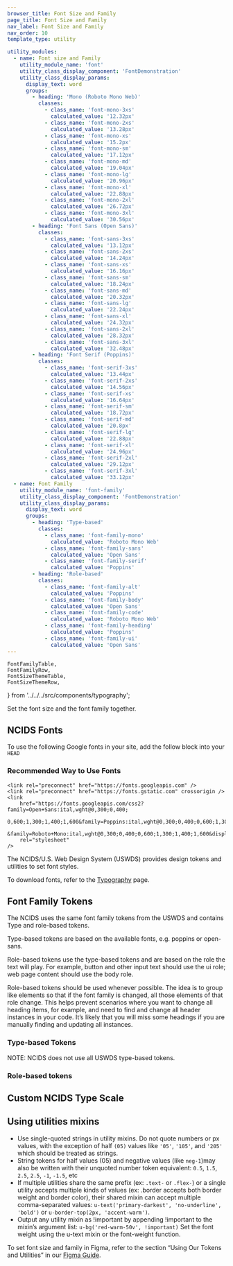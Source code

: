 ```yaml
---
browser_title: Font Size and Family
page_title: Font Size and Family
nav_label: Font Size and Family
nav_order: 10
template_type: utility

utility_modules:
  - name: Font size and Family
    utility_module_name: 'font'
    utility_class_display_component: 'FontDemonstration'
    utility_class_display_params:
      display_text: word
      groups:
        - heading: 'Mono (Roboto Mono Web)'
          classes:
            - class_name: 'font-mono-3xs'
              calculated_value: '12.32px'
            - class_name: 'font-mono-2xs'
              calculated_value: '13.28px'
            - class_name: 'font-mono-xs'
              calculated_value: '15.2px'
            - class_name: 'font-mono-sm'
              calculated_value: '17.12px'
            - class_name: 'font-mono-md'
              calculated_value: '19.04px'
            - class_name: 'font-mono-lg'
              calculated_value: '20.96px'
            - class_name: 'font-mono-xl'
              calculated_value: '22.88px'
            - class_name: 'font-mono-2xl'
              calculated_value: '26.72px'
            - class_name: 'font-mono-3xl'
              calculated_value: '30.56px'
        - heading: 'Font Sans (Open Sans)'
          classes:
            - class_name: 'font-sans-3xs'
              calculated_value: '13.12px'
            - class_name: 'font-sans-2xs'
              calculated_value: '14.24px'
            - class_name: 'font-sans-xs'
              calculated_value: '16.16px'
            - class_name: 'font-sans-sm'
              calculated_value: '18.24px'
            - class_name: 'font-sans-md'
              calculated_value: '20.32px'
            - class_name: 'font-sans-lg'
              calculated_value: '22.24px'
            - class_name: 'font-sans-xl'
              calculated_value: '24.32px'
            - class_name: 'font-sans-2xl'
              calculated_value: '28.32px'
            - class_name: 'font-sans-3xl'
              calculated_value: '32.48px'
        - heading: 'Font Serif (Poppins)'
          classes:
            - class_name: 'font-serif-3xs'
              calculated_value: '13.44px'
            - class_name: 'font-serif-2xs'
              calculated_value: '14.56px'
            - class_name: 'font-serif-xs'
              calculated_value: '16.64px'
            - class_name: 'font-serif-sm'
              calculated_value: '18.72px'
            - class_name: 'font-serif-md'
              calculated_value: '20.8px'
            - class_name: 'font-serif-lg'
              calculated_value: '22.88px'
            - class_name: 'font-serif-xl'
              calculated_value: '24.96px'
            - class_name: 'font-serif-2xl'
              calculated_value: '29.12px'
            - class_name: 'font-serif-3xl'
              calculated_value: '33.12px'
  - name: Font Family
    utility_module_name: 'font-family'
    utility_class_display_component: 'FontDemonstration'
    utility_class_display_params:
      display_text: word
      groups:
        - heading: 'Type-based'
          classes:
            - class_name: 'font-family-mono'
              calculated_value: 'Roboto Mono Web'
            - class_name: 'font-family-sans'
              calculated_value: 'Open Sans'
            - class_name: 'font-family-serif'
              calculated_value: 'Poppins'
        - heading: 'Role-based'
          classes:
            - class_name: 'font-family-alt'
              calculated_value: 'Poppins'
            - class_name: 'font-family-body'
              calculated_value: 'Open Sans'
            - class_name: 'font-family-code'
              calculated_value: 'Roboto Mono Web'
            - class_name: 'font-family-heading'
              calculated_value: 'Poppins'
            - class_name: 'font-family-ui'
              calculated_value: 'Open Sans'
---
```


	FontFamilyTable,
	FontFamilyRow,
	FontSizeThemeTable,
	FontSizeThemeRow,
} from '../../../src/components/typography';

Set the font size and the font family together.

## NCIDS Fonts

To use the following Google fonts in your site, add the follow block into your `HEAD`

### Recommended Way to Use Fonts

```html-nopreview
<link rel="preconnect" href="https://fonts.googleapis.com" />
<link rel="preconnect" href="https://fonts.gstatic.com" crossorigin />
<link
	href="https://fonts.googleapis.com/css2?family=Open+Sans:ital,wght@0,300;0,400;
	0,600;1,300;1,400;1,600&family=Poppins:ital,wght@0,300;0,400;0,600;1,300;1,400;1,600
	&family=Roboto+Mono:ital,wght@0,300;0,400;0,600;1,300;1,400;1,600&display=swap"
	rel="stylesheet"
/>
```

The NCIDS/U.S. Web Design System (USWDS) provides design tokens and utilities to set font styles.

To download fonts, refer to the [Typography](/foundations/typography) page.

## Font Family Tokens

The NCIDS uses the same font family tokens from the USWDS and contains Type and role-based tokens.

Type-based tokens are based on the available fonts, e.g. poppins or open-sans.

Role-based tokens use the type-based tokens and are based on the role the text will play. For example, button and other input text should use the ui role; web page content should use the body role.

Role-based tokens should be used whenever possible. The idea is to group like elements so that if the font family is changed, all those elements of that role change. This helps prevent scenarios where you want to change all heading items, for example, and need to find and change all header instances in your code. It’s likely that you will miss some headings if you are manually finding and updating all instances.

### Type-based Tokens

NOTE: NCIDS does not use all USWDS type-based tokens.

<FontFamilyTable>
	<FontFamilyRow
		token="mono"
		setting="roboto-mono"
		variable="theme-font-type-mono"
	/>
	<FontFamilyRow
		token="sans"
		setting="open-sans"
		variable="theme-font-type-sans"
	/>
	<FontFamilyRow
		token="serif"
		setting="poppins"
		variable="theme-font-type-serif"
	/>
</FontFamilyTable>

### Role-based tokens

<FontFamilyTable>
	<FontFamilyRow token="alt" setting="serif" variable="theme-font-role-alt" />
	<FontFamilyRow token="body" setting="sans" variable="theme-font-role-body" />
	<FontFamilyRow token="code" setting="mono" variable="theme-font-role-mono" />
	<FontFamilyRow
		token="heading"
		setting="serif"
		variable="theme-font-role-heading"
	/>
	<FontFamilyRow token="ui" setting="sans" variable="theme-font-role-ui" />
</FontFamilyTable>

## Custom NCIDS Type Scale

<FontSizeThemeTable>
	<FontSizeThemeRow token="3xs" size="2" variable="theme-type-scale-3xs" />
	<FontSizeThemeRow token="2xs" size="3" variable="theme-type-scale-2xs" />
	<FontSizeThemeRow token="xs" size="5" variable="theme-type-scale-xs" />
	<FontSizeThemeRow token="sm" size="7" variable="theme-type-scale-sm" />
	<FontSizeThemeRow token="md" size="8" variable="theme-type-scale-md" />
	<FontSizeThemeRow token="lg" size="9" variable="theme-type-scale-lg" />
	<FontSizeThemeRow token="xl" size="10" variable="theme-type-scale-xl" />
	<FontSizeThemeRow token="2xl" size="11" variable="theme-type-scale-2xl" />
	<FontSizeThemeRow token="3xl" size="12" variable="theme-type-scale-3xl" />
</FontSizeThemeTable>

## Using utilities mixins

- Use single-quoted strings in utility mixins. Do not quote numbers or px values, with the exception of half `(05)` values like `'05'`, `'105'`, and `'205'` which should be treated as strings.
- String tokens for half values (05) and negative values (like `neg-1`)may also be written with their unquoted number token equivalent: `0.5`, `1.5`, `2.5`, `2.5`, `-1`, `-1.5`, etc
- If multiple utilities share the same prefix (ex: `.text-` or `.flex-`) or a single utility accepts multiple kinds of values (ex: .border accepts both border weight and border color), their shared mixin can accept multiple comma-separated values: `u-text('primary-darkest', 'no-underline', 'bold')` or `u-border-top(2px, 'accent-warm')`.
- Output any utility mixin as !important by appending !important to the mixin’s argument list: `u-bg('red-warm-50v', !important)`
  Set the font weight using the u-text mixin or the font-weight function.

To set font size and family in Figma, refer to the section “Using Our Tokens and Utilities” in our [Figma Guide](/get-started/figma-guide).
